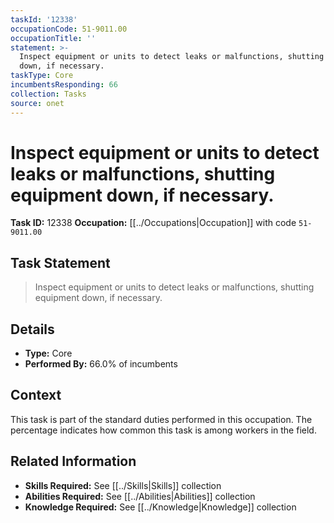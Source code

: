 ```yaml
---
taskId: '12338'
occupationCode: 51-9011.00
occupationTitle: ''
statement: >-
  Inspect equipment or units to detect leaks or malfunctions, shutting equipment
  down, if necessary.
taskType: Core
incumbentsResponding: 66
collection: Tasks
source: onet
---
```

# Inspect equipment or units to detect leaks or malfunctions, shutting equipment down, if necessary.

**Task ID:** 12338
**Occupation:** [[../Occupations|Occupation]] with code `51-9011.00`

## Task Statement

> Inspect equipment or units to detect leaks or malfunctions, shutting equipment down, if necessary.

## Details

- **Type:** Core
- **Performed By:** 66.0% of incumbents

## Context

This task is part of the standard duties performed in this occupation. The percentage indicates how common this task is among workers in the field.

## Related Information

- **Skills Required:** See [[../Skills|Skills]] collection
- **Abilities Required:** See [[../Abilities|Abilities]] collection
- **Knowledge Required:** See [[../Knowledge|Knowledge]] collection
